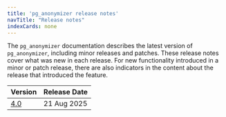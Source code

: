 ```yaml
---
title: 'pg_anonymizer release notes'
navTitle: "Release notes"
indexCards: none
---
```

The `pg_anonymizer` documentation describes the latest version of `pg_anonymizer`, including minor releases and patches. These release notes cover what was new in each release. For new functionality introduced in a minor or patch release, there are also indicators in the content about the release that introduced the feature.

|               Version               | Release Date |
| ----------------------------------- | ------------ |
| [4.0](pg_anonymizer_4.0_rel_notes) | 21 Aug 2025  |
